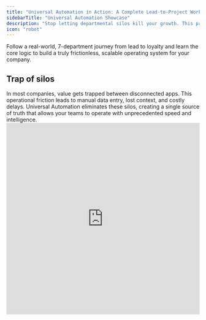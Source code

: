 ```yaml
---
title: "Universal Automation in Action: A Complete Lead-to-Project Workflow"
sidebarTitle: "Universal Automation Showcase"
description: "Stop letting departmental silos kill your growth. This practical playbook reveals how to use Universal Automation to map and automate your entire business process. "
icon: "robot"
---
```


Follow a real-world, 7-department journey from lead to loyalty and learn the core logic to build a truly frictionless, scalable operating system for your company.

## **Trap of silos**

<Info>
  In most companies, value gets trapped between disconnected apps. This operational friction leads to manual data entry, lost context, and costly delays. Universal Automation eliminates these silos, creating a single source of truth that allows your teams to operate with unprecedented speed and intelligence.
</Info>

<iframe src="https://www.guidejar.com/embed/ubb2LwaLOklckCIUOUNq?type=1&controls=on" width="100%" height="500px" allowfullscreen="true" frameborder="0" />

## **The answer: Luklak Universal Automation**

<Tip>
  This entire automation series is powered by Luklak's core architecture. Every piece of information—a customer, a contract, a site survey—is a version of the `🧊 Universal Object`. Because they share the same fundamental DNA, they can interact and trigger automation across different `⏹️ Spaces` (departments) natively.
</Tip>

<iframe src="https://www.guidejar.com/embed/lghffskMIhCJ2C551p5g?type=1&controls=on" width="100%" height="500px" allowfullscreen="true" frameborder="0" />

---

## See it in action

<iframe src="https://www.guidejar.com/embed/2g7ub0Jzke28vejowzNk?type=1&controls=on" width="100%" height="500px" allowfullscreen="true" frameborder="0" />

### **A Customer Journey Without Friction**

<Accordion title="From Ad Click to Assigned Lead" icon="sparkles">
  The journey begins when a prospect, **Sarah**, submits an inquiry form from a **Maddy**'s marketing ad.

  <Card title="Automated Lead Capture & Routing">
    An ad click is instantly converted into a fully contextualized `🧊 Customer` in the Sales `⏹️ Space` and automatically assigned to the right salesperson, **David**, based on pre-set rules.
  </Card>
  ### **Frictionless Scheduling**

  A custom action button in the `🧊 Customer` triggers an automated calendar invitation to all stakeholders: the client **Sarah**, **David** from Sales, and **Max** the Designer.

  <Tip>
    This eliminates the back-and-forth of scheduling and ensures every stakeholder has the right context and meeting link without ever leaving Luklak.
  </Tip>
  ### **The Trigger Effect: One Action, Multiple Workflows**

  A single status change from "Consultation" to "Contract Prep" by **David** on the `🧊 Customer` kicks off two parallel workflows simultaneously.

  <Info>
    - **Workflow 1:** A `🧊 Site Survey` is created and assigned to **Tony** in the field.
    - **Workflow 2:** A `🧊 Contract` is created and assigned to **Emma** in Accounting.
  </Info>
  ### **Real-Time Field Intelligence**

  <Card title="Connecting Field Operations to Central Command">
    On-site, **Tony** scans a QR code to open the `🧊 Site Survey` on his phone. He documents a structural issue with a live photo, creating a `🧊︎ Constraint`. This real-time data instantly notifies **Max** (Designer) and **Emma** (Accounting) so they can proactively adjust plans and pricing.
  </Card>
</Accordion>

<Accordion title="Collaborative, Automated Contracting" icon="sparkles">
  The `🧊 Contract` becomes the single source of truth for generating legal documents.

  <Tip>
    With one click, a Google Docs contract is generated from a template. The system uses "smart values" to pull all data directly from the `🧊 Contract`, ensuring accuracy and eliminating manual entry.
  </Tip>
</Accordion>

<Accordion title="The Payment That Launches a Project" icon="sparkles">
  <Card title="Payment as a Workflow Catalyst">
    A single deposit payment from **Sarah** triggers a massive chain reaction across the entire platform:

    - A "Payment Received\!" notification is sent to the Sales chat.
    - The `🧊︎ Payment` is marked as "Paid."
    - The remaining debt on the `🧊 Contract` is automatically recalculated.
    - The master `🧊 Project` is created, officially kicking off all design and build work.
  </Card>
</Accordion>

<Accordion title="Seamless Design & Review Cycles" icon="sparkles">
  <Info>
    Status changes on the `🧊 Design` trigger automated communication. The system automatically tags **David** for internal review and, with one click, sends a highly personalized email to the client, **Sarah**, pulling design links and details directly from the `🧊 Design`.
  </Info>
</Accordion>

<Accordion title="From Project Completion to Customer for Life" icon="sparkles">
  <Card title="Automating Long-Term Value">
    Changing the final project status to "Complete" triggers the after-care workflow. The system automatically calculates a loyalty voucher for **Sarah** and creates a new `🧊 After-Sales Care` for **Grace**, scheduling recurring check-ins to nurture the customer relationship.
  </Card>
</Accordion>

## **The Logic Behind It: A principle you already understand**

The seamless handoffs in this 7-department journey aren't custom code; they are simple, powerful rules built on a "Trigger -\> Condition -\> Action" principle. Here’s how the "Sales to Design" automation is constructed logically inside Luklak.

<CardGroup cols={3}>
  <Card title="1. The Trigger (The 'If')" icon="bolt" iconType="duotone">
    Every automation begins with a **Trigger**—a specific event that Luklak listens for. In our example, the trigger is: 'When an Object is updated'. Specifically, when the 'Status' field of any `🧊 Deal Object` changes.
  </Card>
  <Card title="2. The Condition (The 'Only When')" icon="filter" iconType="duotone">
    The **Condition** adds precision, ensuring the automation only runs when certain criteria are met. Here, the condition is: 'The new status is Closed Won'. This prevents the rule from firing for any other status change.
  </Card>
  <Card title="3. The Action (The 'Then')" icon="wand-magic-sparkles" iconType="duotone">
    The **Action** is what the automation does. The action is declarative: 'Create a new `🧊︎ Design Concept Sub-Object`, connect it to the trigger `Project`, and assign it to the Design `⏹️ Space`.'
  </Card>
</CardGroup>

<iframe src="https://www.guidejar.com/embed/Om6NNba0FNQzskM1KjbD?type=1&controls=on" width="100%" height="500px" allowfullscreen="true" frameborder="0" />

<Tip>
  This **"Trigger -\> Condition -\> Action"** model is universal across the platform. By combining these simple parts, you can map and automate your most complex business processes without writing a single line of code.
</Tip>

## **The Universal Secret: How This Is All Possible**

This seamless flow isn't magic—it's a fundamental architectural advantage. Traditional software creates disconnected "islands" of data and then relies on fragile, third-party "bridges" (integrations) to connect them. Luklak is built on a unified foundation from the ground up.

<iframe src="https://www.guidejar.com/embed/UZrsTKxMZiQQNwpDUDAR?type=1&controls=on" width="100%" height="500px" allowfullscreen="true" frameborder="0" />

<CardGroup cols={3}>
  <Card title="The Universal Object" icon="cube" iconType="duotone">
    Everything in Luklak—a sales lead, a project task, a customer invoice—is a version of the same foundational LEGO piece: the `🧊 Object`. This shared DNA means every department's data speaks the same native language.
  </Card>
  <Card title="Object Connection" icon="link" iconType="duotone">
    Because everything is an `🧊 Object`, any `Object` can be natively linked to any other. There's no need to build a 'bridge' between your CRM and your project tool, because the relationship is part of the core platform fabric.
  </Card>
  <Card title="Universal Automation" icon="robot" iconType="duotone">
    This is the platform's central nervous system. It can listen for events and trigger actions on any `🧊 Object`, in any `⏹️ Space`, across the entire organization. It's not an add-on; it's the engine that drives the unified workflow.
  </Card>
</CardGroup>

<Tip>
  One system, one language, one logic. The result is zero friction and a truly scalable operating system for your business.
</Tip>

## Goodbye silos, hello flows

<iframe src="https://www.guidejar.com/embed/H2zqAOeXZ4MS9K42kIuB?type=1&controls=on" width="100%" height="500px" allowfullscreen="true" frameborder="0" />

---

**What's Next?**

- [Learn how to build your first automation rule](/platform/universal-automation-basics)
- [Deep Dive into the Universal Object Architecture](/platform/universal-object-deep-dive)
- [Set up a CRM & Sales Space](/build-playbooks/crm-setup-guide)